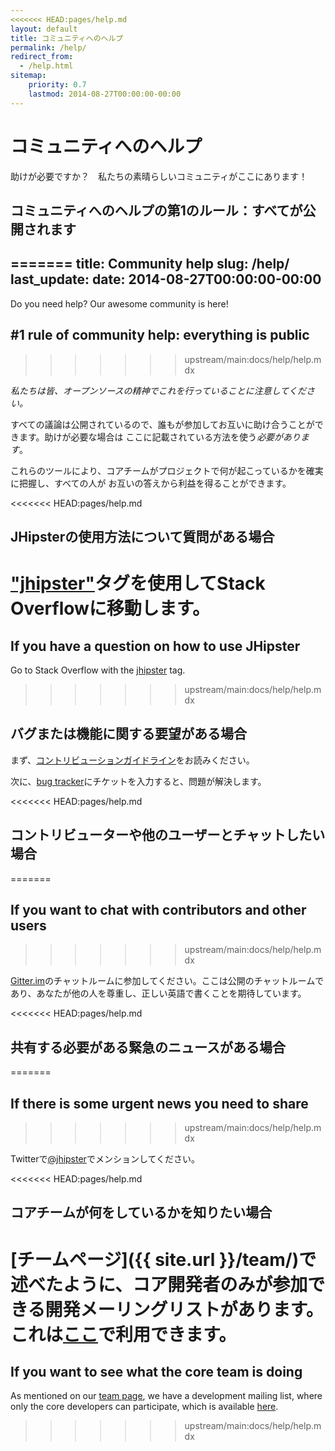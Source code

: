 ```yaml
---
<<<<<<< HEAD:pages/help.md
layout: default
title: コミュニティへのヘルプ
permalink: /help/
redirect_from:
  - /help.html
sitemap:
    priority: 0.7
    lastmod: 2014-08-27T00:00:00-00:00
---
```


# <i class="fa fa-group"></i> コミュニティへのヘルプ

助けが必要ですか？　私たちの素晴らしいコミュニティがここにあります！

## コミュニティへのヘルプの第1のルール：すべてが公開されます
=======
title: Community help
slug: /help/
last_update:
  date: 2014-08-27T00:00:00-00:00
---

Do you need help? Our awesome community is here!


## #1 rule of community help: everything is public
>>>>>>> upstream/main:docs/help/help.mdx

_私たちは皆、オープンソースの精神でこれを行っていることに注意してください。_

すべての議論は公開されているので、誰もが参加してお互いに助け合うことができます。助けが必要な場合は
ここに記載されている方法を使う*必要があります*。

これらのツールにより、コアチームがプロジェクトで何が起こっているかを確実に把握し、すべての人が
お互いの答えから利益を得ることができます。

<<<<<<< HEAD:pages/help.md
## JHipsterの使用方法について質問がある場合

["jhipster"](http://stackoverflow.com/tags/jhipster)タグを使用してStack Overflowに移動します。
=======

## If you have a question on how to use JHipster

Go to Stack Overflow with the [jhipster](http://stackoverflow.com/tags/jhipster) tag.

>>>>>>> upstream/main:docs/help/help.mdx

## バグまたは機能に関する要望がある場合

まず、[コントリビューションガイドライン](https://github.com/jhipster/generator-jhipster/blob/main/CONTRIBUTING.md)をお読みください。

次に、[bug tracker](https://github.com/jhipster/generator-jhipster/issues/new/choose)にチケットを入力すると、問題が解決します。

<<<<<<< HEAD:pages/help.md
## コントリビューターや他のユーザーとチャットしたい場合
=======

## If you want to chat with contributors and other users
>>>>>>> upstream/main:docs/help/help.mdx

[Gitter.im](https://gitter.im/jhipster/generator-jhipster)のチャットルームに参加してください。ここは公開のチャットルームであり、あなたが他の人を尊重し、正しい英語で書くことを期待しています。

<<<<<<< HEAD:pages/help.md
## 共有する必要がある緊急のニュースがある場合
=======

## If there is some urgent news you need to share
>>>>>>> upstream/main:docs/help/help.mdx

Twitterで[@jhipster](https://twitter.com/jhipster)でメンションしてください。

<<<<<<< HEAD:pages/help.md
## コアチームが何をしているかを知りたい場合

[チームページ]({{ site.url }}/team/)で述べたように、コア開発者のみが参加できる開発メーリングリストがあります。これは[ここ](https://groups.google.com/forum/?hl=en#!forum/jhipster-dev)で利用できます。
=======

## If you want to see what the core team is doing

As mentioned on our [team page](/team), we have a development mailing list, where only the core developers can participate, which is available [here](https://groups.google.com/forum/?hl=en#!forum/jhipster-dev).
>>>>>>> upstream/main:docs/help/help.mdx
